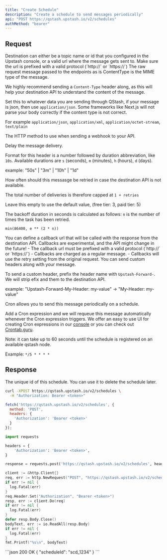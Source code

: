 ```yaml
---
title: "Create Schedule"
description: "Create a schedule to send messages periodically"
api: "POST https://qstash.upstash.io/v2/schedules"
authMethod: "bearer"
---
```


## Request

<ParamField path="destination" type="string" required>
  Destination can either be a topic name or id that you configured in the
  Upstash console, or a valid url where the message gets sent to. Make sure the
  url is prefixed with a valid protocol (`http://` or `https://`)
</ParamField>

<ParamField body="body" type="string">
  The raw request message passed to the endpoints as is
</ParamField>

<ParamField header="Content-Type" type="string" >
ContentType is the MIME type of the message.

We highly recommend sending a `Content-Type` header along, as this will help
your destination API to understand the content of the message.

Set this to whatever data you are sending through QStash, if your message is json, then use `application/json`.
Some frameworks like Next.js will not parse your body correctly if the content type is not correct.

For example `application/json`, `application/xml`, `application/octet-stream`,
`text/plain`

</ParamField>

<ParamField header="Upstash-Method" type="string" default="POST" >
	The HTTP method to use when sending a webhook to your API.

</ParamField>

<ParamField header="Upstash-Delay" type="string" >

Delay the message delivery.

Format for this header is a number followed by duration abbreviation, like
`10s`. Available durations are `s` (seconds), `m` (minutes), `h` (hours), `d`
(days).

example: "50s" | "3m" | "10h" | "1d"

</ParamField>

<ParamField header="Upstash-Retries" type="int" default={3} >
 How often should this messasge be retried in case the destination API is not available.

The total number of deliveries is therefore capped at `1 + retries`

Leave this empty to use the default value, (free tier: 3, paid tier: 5)

The backoff duration in seconds is calculated as follows: `n` is the number of
times the task has been retried.

`min(86400, e ** (2 * n))`

</ParamField>
<ParamField header="Upstash-Callback" type="string" >
You can define a callback url that will be called with the response from the destination API.
Callbacks are experimental, and the API might change in the future!
- The callback url must be prefixed with a valid protocol (`http://` or `https://`)
- Callbacks are charged as a regular message.
- Callbacks will use the retry setting from the original request.
</ParamField>

<ParamField header="Upstash-Forward-*" type="string" >
 You can send custom headers along with your message.

To send a custom header, prefix the header name with `Upstash-Forward-`. We will
strip efix and them to the destination API.

example: "Upstash-Forward-My-Header: my-value" -> "My-Header: my-value"

</ParamField>

<ParamField header="Upstash-Cron" type="string" >
 	Cron allows you to send this message periodically on a schedule.

Add a Cron expression and we will requeue this message automatically whenever
the Cron expression triggers. We offer an easy to use UI for creating Cron
expressions in our [console](https://console.upstash.com/qstash) or you can
check out [Crontab.guru](https://crontab.guru).

Note: it can take up to 60 seconds until the schedule is registered on an
available qstash node.

Example: `*/5 * * * *`

</ParamField>

## Response

<ResponseField name="scheduleId" type="string" required>
  The unique id of this schedule. You can use it to delete the schedule later.
</ResponseField>

<RequestExample>

```sh curl
curl -XPOST https://qstash.upstash.io/v2/schedules \
  -H "Authorization: Bearer <token>"
```

```js Node
fetch('https://qstash.upstash.io/v2/schedules', {
  method: 'POST',
  headers: {
    'Authorization': 'Bearer <token>'
  }
});
```

```python Python
import requests

headers = {
    'Authorization': 'Bearer <token>',
}

response = requests.post('https://qstash.upstash.io/v2/schedules', headers=headers)
```

```go Go 
client := &http.Client{}
req, err := http.NewRequest("POST", "https://qstash.upstash.io/v2/schedules", nil)
if err != nil {
  log.Fatal(err)
}
req.Header.Set("Authorization", "Bearer <token>")
resp, err := client.Do(req)
if err != nil {
  log.Fatal(err)
}
defer resp.Body.Close()
bodyText, err := io.ReadAll(resp.Body)
if err != nil {
  log.Fatal(err)
}
fmt.Printf("%s\n", bodyText)

```

</RequestExample>

<ResponseExample>
```json 200 OK
{
  "scheduleId": "scd_1234"
}
```

</ResponseExample>

